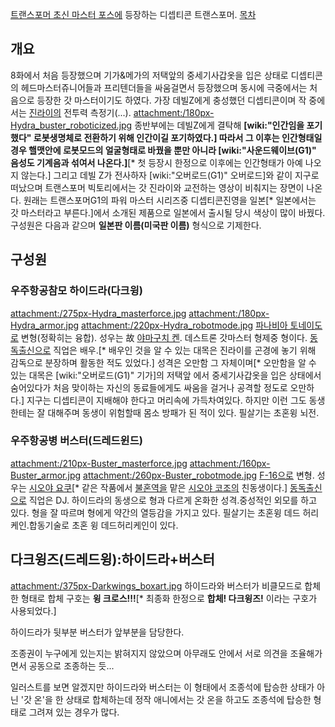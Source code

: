 [[트랜스포머 초신 마스터 포스]]에 등장하는 디셉티콘 트랜스포머. 
[[목차]]
== 개요 ==
8화에서 처음 등장했으며 기가&메가의 저택앞의 중세기사갑옷을 입은 상태로 디셉티콘의 헤드마스터쥬니어들과 프리텐더들을 싸움걸면서 등장했으며 동시에 극중에서는 처음으로 등장한 갓 마스터이기도 하였다.
가장 데빌Z에게 충성했던 디셉티콘이며 작 중에서는 [[진라이]]의 전투력 측정기(...). 
attachment:/180px-Hydra_buster_roboticized.jpg
종반부에는 데빌Z에게 결탁해 '''[wiki:"인간임을 포기했다" 로봇생명체로 전환하기 위해 인간이길 포기하였다.] 따라서 그 이후는 인간형태일 경우 핼맷안에 로봇모드의 얼굴형태로 바꿨을 뿐만 아니라 [wiki:"사운드웨이브(G1)" 음성도 기계음과 섞여서 나온다.]'''[* 첫 등장시 한정으로 이후에는 인간형태가 아예 나오지 않는다.]
그리고 데빌 Z가 전사하자 [wiki:"오버로드(G1)" 오버로드]와 같이 지구로 떠났으며 트랜스포머 빅토리에서는 갓 진라이와 교전하는 영상이 비춰지는 장면이 나온다.
원래는 트랜스포머G1의 파워 마스터 시리즈중 디셉티콘진영을 일본[* 일본에서는 갓 마스터라고 부른다.]에서 소개된 제품으로 일본에서 출시될 당시 색상이 많이 바꿨다.
구성원은 다음과 같으며 '''일본판 이름(미국판 이름)''' 형식으로 기제한다.

== 구성원 ==
=== 우주항공참모 하이드라(다크윙) ===
attachment:/275px-Hydra_masterforce.jpg
attachment:/180px-Hydra_armor.jpg 
attachment:/220px-Hydra_robotmode.jpg
[[파나비아 토네이도]]로 변형(정확히는 융합). 성우는 故 [[야마구치 켄]].
데스트론 갓마스터 형제중 형이다.
[[동독]]출신으로 직업은 배우.[* 배우인 것을 알 수 있는 대목은 진라이를 곤경에 놓기 위해 감독으로 분장하며 활동한 적도 있었다.]
성격은 오만함 그 자체이며[* 오만함을 알 수 있는 대목은 [wiki:"오버로드(G1)" 기가]의 저택앞 에서 중세기사갑옷을 입은 상태에서 숨어있다가 처음 맞이하는 자신의 동료들에게도 싸움을 걸거나 공격할 정도로 오만하다.] 지구는 디셉티콘이 지배해야 한다고 머리속에 가득차여있다.
하지만 이런 그도 동생한테는 잘 대해주며 동생이 위험할때 몸소 방패가 된 적이 있다.
필살기는 초혼윙 뇌전.

=== 우주항공병 버스터(드레드윈드) ===
attachment:/210px-Buster_masterforce.jpg 
attachment:/160px-Buster_armor.jpg 
attachment:/260px-Buster_robotmode.jpg 
[[F-16]]으로 변형. 성우는 [[시오야 요쿠]][* 같은 작품에서 [[불혼]]역을 맡은 [[시오야 코조]]의 친동생이다.]
[[동독]]출신으로 직업은 DJ.
하이드라의 동생으로 형과 다르게 온화한 성격.중성적인 외모를 하고 있다. 형을 잘 따르며 형에게 약간의 열등감을 가지고 있다.
필살기는 초혼윙 데드 허리케인.합동기술로 초혼 윙 데드허리케인이 있다.

== 다크윙즈(드레드윙):하이드라+버스터 ==
attachment:/375px-Darkwings_boxart.jpg
하이드라와 버스터가 비클모드로 합체한 형태로 합체 구호는 '''윙 크로스!!!'''[* 최종화 한정으로 '''합체! 다크윙즈!''' 이라는 구호가 사용되었다.]

하이드라가 뒷부분 버스터가 앞부분을 담당한다.

조종권이 누구에게 있는지는 밝혀지지 않았으며 아무래도 안에서 서로 의견을 조율해가면서 공동으로 조종하는 듯...

일러스트를 보면 알겠지만 하이드라와 버스터는 이 형태에서 조종석에 탑승한 상태가 아닌 '갓 온'을 한 상태로 합체하는데 정작 애니에서는 갓 온을 하고도 조종석에 탑승한 형태로 그려져 있는 경우가 많다.
